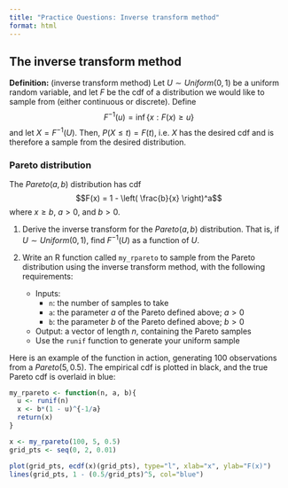 ```yaml
---
title: "Practice Questions: Inverse transform method"
format: html
---
```


## The inverse transform method

**Definition:** (inverse transform method) Let $U \sim Uniform(0, 1)$ be a uniform random variable, and let $F$ be the cdf of a distribution we would like to sample from (either continuous or discrete). Define
$$F^{-1}(u) = \inf \{x: F(x) \geq u\}$$
and let $X = F^{-1}(U)$. Then, $P(X \leq t) = F(t)$, i.e. $X$ has the desired cdf and is therefore a sample from the desired distribution.

### Pareto distribution

The $Pareto(a, b)$ distribution has cdf 
$$F(x) = 1 - \left( \frac{b}{x} \right)^a$$
where $x \geq b$, $a > 0$, and $b > 0$. 

1. Derive the inverse transform for the $Pareto(a, b)$ distribution. That is, if $U \sim Uniform(0, 1)$, find $F^{-1}(U)$ as a function of $U$.

2. Write an R function called `my_rpareto` to sample from the Pareto distribution using the inverse transform method, with the following requirements:
    * Inputs:
        * `n`: the number of samples to take
        * `a`: the parameter $a$ of the Pareto defined above; $a > 0$
        * `b`: the parameter $b$ of the Pareto defined above; $b > 0$
    * Output: a vector of length $n$, containing the Pareto samples
    * Use the `runif` function to generate your uniform sample
    
Here is an example of the function in action, generating 100 observations from a $Pareto(5, 0.5)$. The empirical cdf is plotted in black, and the true Pareto cdf is overlaid in blue:

```r
my_rpareto <- function(n, a, b){
  u <- runif(n)
  x <- b*(1 - u)^{-1/a}
  return(x)
}
```

```r
x <- my_rpareto(100, 5, 0.5)
grid_pts <- seq(0, 2, 0.01)

plot(grid_pts, ecdf(x)(grid_pts), type="l", xlab="x", ylab="F(x)")
lines(grid_pts, 1 - (0.5/grid_pts)^5, col="blue")
```


